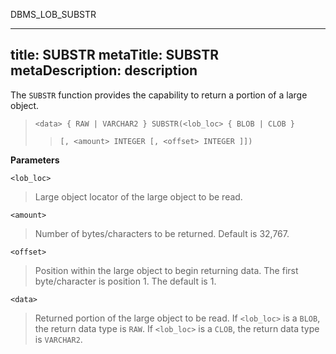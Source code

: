 <div class="index">

DBMS_LOB_SUBSTR

</div>

---
title: SUBSTR
metaTitle: SUBSTR
metaDescription: description
---

The `SUBSTR` function provides the capability to return a portion of a
large object.

> `<data> { RAW | VARCHAR2 } SUBSTR(<lob_loc> { BLOB | CLOB }`
> 
> > `[, <amount> INTEGER [, <offset> INTEGER ]])`

**Parameters**

`<lob_loc>`

> Large object locator of the large object to be read.

`<amount>`

> Number of bytes/characters to be returned. Default is 32,767.

`<offset>`

> Position within the large object to begin returning data. The first
> byte/character is position 1. The default is 1.

`<data>`

> Returned portion of the large object to be read. If `<lob_loc>` is a
> `BLOB`, the return data type is `RAW`. If `<lob_loc>` is a `CLOB`, the
> return data type is `VARCHAR2`.
